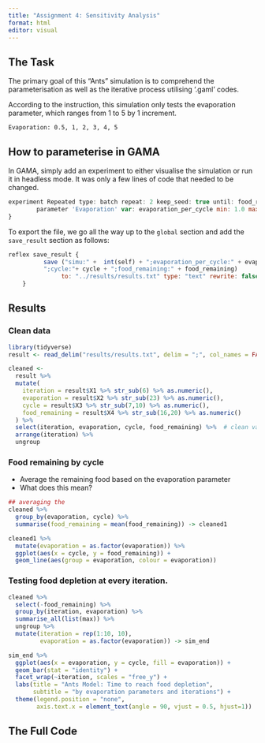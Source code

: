 ```yaml
---
title: "Assignment 4: Sensitivity Analysis"
format: html
editor: visual
---
```


## The Task

The primary goal of this "Ants" simulation is to comprehend the parameterisation as well as the iterative process utilising '.gaml' codes.

According to the instruction, this simulation only tests the evaporation parameter, which ranges from 1 to 5 by 1 increment.

    Evaporation: 0.5, 1, 2, 3, 4, 5

## How to parameterise in GAMA

In GAMA, simply add an experiment to either visualise the simulation or run it in headless mode. It was only a few lines of code that needed to be changed.

``` javascript
experiment Repeated type: batch repeat: 2 keep_seed: true until: food_remaining <= 0.0 {
        parameter 'Evaporation' var: evaporation_per_cycle min: 1.0 max: 5.0 step: 1.0;
}
```

To export the file, we go all the way up to the `global` section and add the `save_result` section as follows:

``` javascript
reflex save_result {
          save ("simu:" +  int(self) + ";evaporation_per_cycle:" + evaporation_per_cycle + 
          ";cycle:"+ cycle + ";food_remaining:" + food_remaining)
               to: "../results/results.txt" type: "text" rewrite: false;
    }
```

## Results

### Clean data

```r
library(tidyverse)
result <- read_delim("results/results.txt", delim = ";", col_names = FALSE)

cleaned <- 
  result %>% 
  mutate(
    iteration = result$X1 %>% str_sub(6) %>% as.numeric(),
    evaporation = result$X2 %>% str_sub(23) %>% as.numeric(),
    cycle = result$X3 %>% str_sub(7,10) %>% as.numeric(),
    food_remaining = result$X4 %>% str_sub(16,20) %>% as.numeric()
  ) %>% 
  select(iteration, evaporation, cycle, food_remaining) %>%  # clean variables
  arrange(iteration) %>% 
  ungroup
```

### Food remaining by cycle

-   Average the remaining food based on the evaporation parameter
-   What does this mean?

```r
## averaging the 
cleaned %>% 
  group_by(evaporation, cycle) %>% 
  summarise(food_remaining = mean(food_remaining)) -> cleaned1

cleaned1 %>% 
  mutate(evaporation = as.factor(evaporation)) %>% 
  ggplot(aes(x = cycle, y = food_remaining)) +
  geom_line(aes(group = evaporation, colour = evaporation)) 
```

### Testing food depletion at every iteration.

```r
cleaned %>% 
  select(-food_remaining) %>% 
  group_by(iteration, evaporation) %>% 
  summarise_all(list(max)) %>% 
  ungroup %>% 
  mutate(iteration = rep(1:10, 10),
         evaporation = as.factor(evaporation)) -> sim_end

sim_end %>% 
  ggplot(aes(x = evaporation, y = cycle, fill = evaporation)) +
  geom_bar(stat = "identity") +
  facet_wrap(~iteration, scales = "free_y") +
  labs(title = "Ants Model: Time to reach food depletion", 
       subtitle = "by evaporation parameters and iterations") +
  theme(legend.position = "none",
        axis.text.x = element_text(angle = 90, vjust = 0.5, hjust=1))
```

## The Full Code
